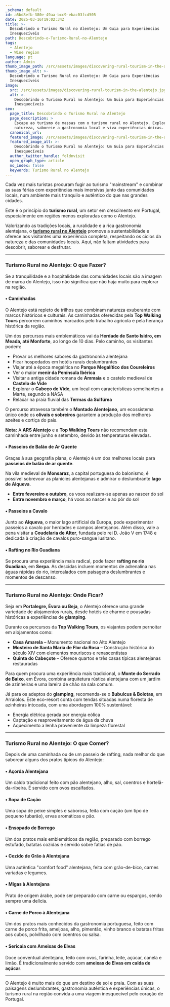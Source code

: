```yaml
---
_schema: default
id: a5bd8efb-380e-49aa-bcc9-ebac03fcd505
date: 2025-03-16T19:02:34Z
title: >-
  Descobrindo o Turismo Rural no Alentejo: Um Guia para Experiências
  Inesquecíveis
path: Descobrindo-o-Turismo-Rural-no-Alentejo
tags:
  - Alentejo
  - Wine region
language: pt
author: Admin
thumb_image_path: /src/assets/images/discovering-rural-tourism-in-the-alentejo.jpg
thumb_image_alt: >-
  Descobrindo o Turismo Rural no Alentejo: Um Guia para Experiências
  Inesquecíveis
image:
  src: /src/assets/images/discovering-rural-tourism-in-the-alentejo.jpg
  alt: >-
    Descobrindo o Turismo Rural no Alentejo: Um Guia para Experiências
    Inesquecíveis
seo:
  page_title: Descobrindo o Turismo Rural no Alentejo
  page_description: >
    Escape ao turismo de massas com o turismo rural no Alentejo. Explore a
    natureza, saboreie a gastronomia local e viva experiências únicas.
  canonical_url:
  featured_image: /src/assets/images/discovering-rural-tourism-in-the-alentejo.jpg
  featured_image_alt: >-
    Descobrindo o Turismo Rural no Alentejo: Um Guia para Experiências
    Inesquecíveis
  author_twitter_handle: foldnvisit
  open_graph_type: article
  no_index: false
  keywords: Turismo Rural no Alentejo
---
```


Cada vez mais turistas procuram fugir ao turismo "mainstream" e combinar as suas
férias com experiências mais imersivas junto das comunidades locais, num
ambiente mais tranquilo e autêntico do que nas grandes cidades.

Este é o princípio do **turismo rural**, um setor em crescimento em Portugal,
especialmente em regiões menos exploradas como o Alentejo.

Valorizando as tradições locais, a ruralidade e a rica gastronomia alentejana, o
[**turismo rural no Alentejo**](https://topwalkingtoursportugal.com/pt/tours/historical-alentejo-rural-trails/)
promove a sustentabilidade e oferece aos visitantes uma experiência completa,
respeitando os ciclos da natureza e das comunidades locais. Aqui, não faltam
atividades para descobrir, saborear e desfrutar.

---

### **Turismo Rural no Alentejo: O que Fazer?**

Se a tranquilidade e a hospitalidade das comunidades locais são a imagem de
marca do Alentejo, isso não significa que não haja muito para explorar na
região.

#### **• Caminhadas**

O Alentejo está repleto de trilhos que combinam natureza exuberante com marcos
históricos e culturais. As caminhadas oferecidas pela **Top Walking Tours**
percorrem caminhos marcados pelo trabalho agrícola e pela herança histórica da
região.

Um dos percursos mais emblemáticos vai da **Herdade de Santo Isidro, em Meada,
até Monforte**, ao longo de 10 dias. Pelo caminho, os visitantes podem:

- Provar os melhores sabores da gastronomia alentejana
- Ficar hospedados em hotéis rurais deslumbrantes
- Viajar até a época megalítica no **Parque Megalítico dos Coureleiros**
- Ver o maior **menir da Península Ibérica**
- Visitar a antiga cidade romana de **Ammaia** e o castelo medieval de **Castelo
  de Vide**
- Explorar o **Cabeço de Vide**, um local com características semelhantes a
  Marte, segundo a NASA
- Relaxar na praia fluvial das **Termas da Sulfúrea**

O percurso atravessa também o **Montado Alentejano**, um ecossistema único onde
os **olivais e sobreiros** garantem a produção dos melhores azeites e cortiça do
país.

**Nota:** A **ARS Alentejo** e a **Top Walking Tours** não recomendam esta
caminhada entre junho e setembro, devido às temperaturas elevadas.

#### **• Passeios de Balão de Ar Quente**

Graças à sua geografia plana, o Alentejo é um dos melhores locais para
**passeios de balão de ar quente**.

Na vila medieval de **Monsaraz**, a capital portuguesa do balonismo, é possível
sobrevoar as planícies alentejanas e admirar o deslumbrante **lago de Alqueva**.

- **Entre fevereiro e outubro**, os voos realizam-se apenas ao nascer do sol
- **Entre novembro e março**, há voos ao nascer e ao pôr do sol

#### **• Passeios a Cavalo**

Junto ao **Alqueva**, o maior lago artificial da Europa, pode experimentar
passeios a cavalo por herdades e campos alentejanos. Além disso, vale a pena
visitar a **Coudelaria de Alter**, fundada pelo rei D. João V em 1748 e dedicada
à criação de cavalos puro-sangue lusitano.

#### **• Rafting no Rio Guadiana**

Se procura uma experiência mais radical, pode fazer **rafting no rio Guadiana**,
em **Serpa**. As descidas incluem momentos de adrenalina nas águas rápidas do
rio, intercalados com paisagens deslumbrantes e momentos de descanso.

---

### **Turismo Rural no Alentejo: Onde Ficar?**

Seja em **Portalegre, Évora ou Beja**, o Alentejo oferece uma grande variedade
de alojamentos rurais, desde hotéis de charme e pousadas históricas a
experiências de **glamping**.

Durante os percursos da **Top Walking Tours**, os viajantes podem pernoitar em
alojamentos como:

- **Casa Amarela** – Monumento nacional no Alto Alentejo
- **Mosteiro de Santa Maria de Flor da Rosa** – Construção histórica do século
  XIV com elementos mouriscos e renascentistas
- **Quinta do Cabeçote** – Oferece quartos e três casas típicas alentejanas
  restauradas

Para quem procura uma experiência mais tradicional, o **Monte do Serrado de
Baixo**, em Évora, combina arquitetura rústica alentejana com um jardim de
azinheiras e uma lareira de chão na sala comum.

Já para os adeptos do **glamping**, recomenda-se o **Bubulcus & Bolotas**, em
Arraiolos. Este eco-resort conta com tendas situadas numa floresta de azinheiras
intocada, com uma abordagem 100% sustentável:

- Energia elétrica gerada por energia eólica
- Captação e reaproveitamento de água da chuva
- Aquecimento a lenha proveniente da limpeza florestal

---

### **Turismo Rural no Alentejo: O que Comer?**

Depois de uma caminhada ou de um passeio de rafting, nada melhor do que saborear
alguns dos pratos típicos do Alentejo:

#### **• Açorda Alentejana**

Um caldo tradicional feito com pão alentejano, alho, sal, coentros e
hortelã-da-ribeira. É servido com ovos escalfados.

#### **• Sopa de Cação**

Uma sopa de peixe simples e saborosa, feita com cação (um tipo de pequeno
tubarão), ervas aromáticas e pão.

#### **• Ensopado de Borrego**

Um dos pratos mais emblemáticos da região, preparado com borrego estufado,
batatas cozidas e servido sobre fatias de pão.

#### **• Cozido de Grão à Alentejana**

Uma autêntica "comfort food" alentejana, feita com grão-de-bico, carnes variadas
e legumes.

#### **• Migas à Alentejana**

Prato de origem árabe, pode ser preparado com carne ou espargos, sendo sempre
uma delícia.

#### **• Carne de Porco à Alentejana**

Um dos pratos mais conhecidos da gastronomia portuguesa, feito com carne de
porco frita, ameijoas, alho, pimentão, vinho branco e batatas fritas aos cubos,
polvilhado com coentros ou salsa.

#### **• Sericaia com Ameixas de Elvas**

Doce conventual alentejano, feito com ovos, farinha, leite, açúcar, canela e
limão. É tradicionalmente servido com **ameixas de Elvas em calda de açúcar**.

---

O Alentejo é muito mais do que um destino de sol e praia. Com as suas paisagens
deslumbrantes, gastronomia autêntica e experiências únicas, o turismo rural na
região convida a uma viagem inesquecível pelo coração de Portugal.

&nbsp;
